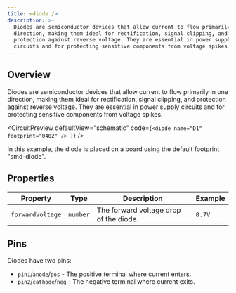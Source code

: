 ```yaml
---
title: <diode />
description: >-
  Diodes are semiconductor devices that allow current to flow primarily in one
  direction, making them ideal for rectification, signal clipping, and
  protection against reverse voltage. They are essential in power supply
  circuits and for protecting sensitive components from voltage spikes.
---
```


## Overview

Diodes are semiconductor devices that allow current to flow primarily in one direction, making them ideal for rectification, signal clipping, and protection against reverse voltage. They are essential in power supply circuits and for protecting sensitive components from voltage spikes.


<CircuitPreview
  defaultView="schematic"
  code={`
    <diode name="D1" footprint="0402" />
  )
`}
/>

In this example, the diode is placed on a board using the default footprint "smd-diode".

## Properties

| Property         | Type     | Description                            | Example |
| ---------------- | -------- | -------------------------------------- | ------- |
| `forwardVoltage` | `number` | The forward voltage drop of the diode. | `0.7V`  |

## Pins

Diodes have two pins:

- `pin1`/`anode`/`pos` - The positive terminal where current enters.
- `pin2`/`cathode`/`neg` - The negative terminal where current exits.
